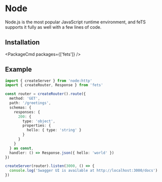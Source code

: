 
# Node

Node.js is the most popular JavaScript runtime environment, and feTS supports it fully as well with
a few lines of code.

## Installation

<PackageCmd packages={['fets']} />

## Example

```ts
import { createServer } from 'node:http'
import { createRouter, Response } from 'fets'

const router = createRouter().route({
  method: 'GET',
  path: '/greetings',
  schemas: {
    responses: {
      200: {
        type: 'object',
        properties: {
          hello: { type: 'string' }
        }
      }
    }
  } as const,
  handler: () => Response.json({ hello: 'world' })
})

createServer(router).listen(3000, () => {
  console.log('Swagger UI is available at http://localhost:3000/docs')
})
```

